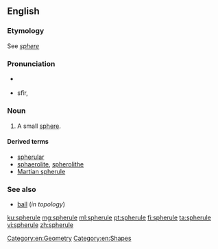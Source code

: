 ==English==

===Etymology===
See ''[[sphere]]''

===Pronunciation===
* {{a|RP}} {{IPA|lang=en|/sfɪəruːl/}}
* {{a|US}} sfîr, {{IPA|lang=en|/sfɪrjuːl/}}

===Noun===
{{wikipedia|Martian spherules}}
{{en-noun}}

# A small [[sphere]].

====Derived terms====
* [[spherular]]
* [[sphaerolite]], [[spherolithe]]
* [[Martian spherule]]

===See also===
* [[ball]] (''in topology'')

[[Category:en:Geometry]]
[[Category:en:Shapes]]

[[ku:spherule]]
[[mg:spherule]]
[[ml:spherule]]
[[pt:spherule]]
[[fi:spherule]]
[[ta:spherule]]
[[vi:spherule]]
[[zh:spherule]]